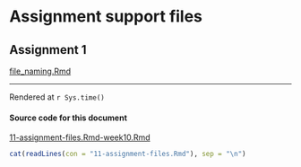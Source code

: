 # Assignment support files {#assignment_files}

## Assignment 1
[file_naming.Rmd](files/file_naming.Rmd)

<hr>
Rendered at <tt>`r Sys.time()`</tt>

<h4>Source code for this document</h4>
[11-assignment-files.Rmd-week10.Rmd](11-assignment-files.Rmd)

```r
cat(readLines(con = "11-assignment-files.Rmd"), sep = "\n")
```